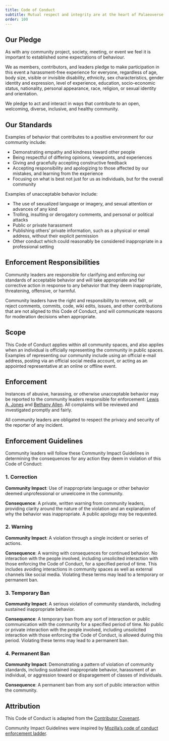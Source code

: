```yaml
---
title: Code of Conduct
subtitle: Mutual respect and integrity are at the heart of Palaeoverse
order: 100
---
```


## Our Pledge

::: justify

As with any community project, society, meeting, or event we feel it is important to established some expectations of behaviour.

We as members, contributors, and leaders pledge to make participation in this event a harassment-free experience for everyone, regardless of age, body size, visible or invisible disability, ethnicity, sex characteristics, gender identity and expression, level of experience, education, socio-economic status, nationality, personal appearance, race, religion, or sexual identity and orientation.

We pledge to act and interact in ways that contribute to an open, welcoming, diverse, inclusive, and healthy community.

:::

## Our Standards

::: justify

Examples of behavior that contributes to a positive environment for our community include:

* Demonstrating empathy and kindness toward other people
* Being respectful of differing opinions, viewpoints, and experiences
* Giving and gracefully accepting constructive feedback
* Accepting responsibility and apologizing to those affected by our mistakes, and learning from the experience
* Focusing on what is best not just for us as individuals, but for the overall community

Examples of unacceptable behavior include:

* The use of sexualized language or imagery, and sexual attention or advances of any kind
* Trolling, insulting or derogatory comments, and personal or political attacks
* Public or private harassment
* Publishing others' private information, such as a physical or email address, without their explicit permission
* Other conduct which could reasonably be considered inappropriate in a professional setting
  
:::

## Enforcement Responsibilities

::: justify

Community leaders are responsible for clarifying and enforcing our standards of acceptable behavior and will take appropriate and fair corrective action in response to any behavior that they deem inappropriate, threatening, offensive, or harmful.

Community leaders have the right and responsibility to remove, edit, or reject comments, commits, code, wiki edits, issues, and other contributions that are not aligned to this Code of Conduct, and will communicate reasons for moderation decisions when appropriate.

:::

## Scope

::: justify

This Code of Conduct applies within all community spaces, and also applies when an individual is officially representing the community in public spaces. Examples of representing our community include using an official e-mail address, posting via an official social media account, or acting as an appointed representative at an online or offline event.

:::

## Enforcement

::: justify

Instances of abusive, harassing, or otherwise unacceptable behavior may be reported to the community leaders responsible for enforcement:
[Lewis A. Jones](mailto:LewisA.Jones@outlook.com) and [Bethany Allen](mailto:bethany.allen@bsse.ethz.ch). All complaints will be reviewed and investigated promptly and fairly.

All community leaders are obligated to respect the privacy and security of the reporter of any incident.

:::

## Enforcement Guidelines

::: justify

Community leaders will follow these Community Impact Guidelines in determining the consequences for any action they deem in violation of this Code of Conduct:

### 1. Correction

**Community Impact**: Use of inappropriate language or other behavior deemed unprofessional or unwelcome in the community.

**Consequence**: A private, written warning from community leaders, providing clarity around the nature of the violation and an explanation of why the behavior was inappropriate. A public apology may be requested.

### 2. Warning

**Community Impact**: A violation through a single incident or series of actions.

**Consequence**: A warning with consequences for continued behavior. No interaction with the people involved, including unsolicited interaction with those enforcing the Code of Conduct, for a specified period of time. This includes avoiding interactions in community spaces as well as external channels like social media. Violating these terms may lead to a temporary or permanent ban.

### 3. Temporary Ban

**Community Impact**: A serious violation of community standards, including sustained inappropriate behavior.

**Consequence**: A temporary ban from any sort of interaction or public communication with the community for a specified period of time. No public or private interaction with the people involved, including unsolicited interaction with those enforcing the Code of Conduct, is allowed during this period. Violating these terms may lead to a permanent ban.

### 4. Permanent Ban

**Community Impact**: Demonstrating a pattern of violation of community standards, including sustained inappropriate behavior,  harassment of an individual, or aggression toward or disparagement of classes of individuals.

**Consequence**: A permanent ban from any sort of public interaction within the community.

::: 

## Attribution

::: justify

This Code of Conduct is adapted from the [Contributor Covenant](https://www.contributor-covenant.org/version/2/0/code_of_conduct.html).

Community Impact Guidelines were inspired by [Mozilla's code of conduct enforcement ladder](https://github.com/mozilla/diversity).

:::
